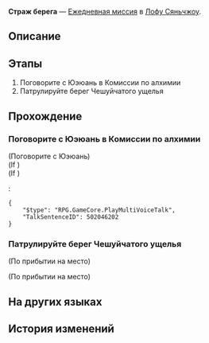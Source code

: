 {{Дополнить|Диалоги.}}
{{Миссия Инфобокс
|id              = 3020104
|Название        = 
|Изображение     = Миссия Освоения Страж берега.png
|Тип             = Ежедневная миссия
|События         = 
|Глава           = 
|Условия         = 
|Персонажи       = Незнакомец с берега; Первопроходец; Юэюань
|СтартЛокация    = Комиссия по алхимии
|Мир             = Лофу Сяньчжоу
|Локации         = Комиссия по алхимии
|Предыдущая      = 
|Следующая       = 
|Награды         = Кредиты*5 000
}}
'''Страж берега''' — [[Ежедневная миссия]] в [[Лофу Сяньчжоу]].

==Описание==
{{Описание|<!--официальное описание из Перекрёстка судеб-->}}

==Этапы==
# Поговорите с Юэюань в Комиссии по алхимии
# Патрулируйте берег Чешуйчатого ущелья

==Прохождение==
{{Дополнить}}


===Поговорите с Юэюань в Комиссии по алхимии===
{{Описание миссии|локация=Комиссия по алхимии|После того, как Комиссия по алхимии вновь открылась, среди честных людей затесались преступники. Одних хранителей жемчуга недостаточно для патрулирования. Они пригласили храбрых добровольцев.<br />Хранительница жемчуга Юэюань надеется, что вы сможете помочь с патрулированием... Серьёзно, где вся охрана?}}
{{Диалог Начало}}


;(Поговорите с Юэюань)
;(If {{cx}}<!--during performance 502046101-->)
;(If {{cx}}<!--not during performance 502046101-->)
:<pre>{
	"$type": "RPG.GameCore.PlayMultiVoiceTalk",
	"TalkSentenceID": 502046202
}</pre>
<!--Unknown TalkSentence: 502046110-->
{{Диалог Конец}}

===Патрулируйте берег Чешуйчатого ущелья===
{{Диалог Начало}}
;(По прибытии на место)

;(По прибытии на место)
<!--Unknown TalkSentence: 302010118-->
{{Диалог Конец}}

==На других языках==
{{На других языках
|en   = Guardian of the Shoreline
|zhs  = 海滩守护者
|zht  = 海灘守護者
|ja   = 砂浜の守護者
|ko   = 바닷가의 수호자
|es   = {{MC|ж=Guardiana|м=Guardián}} de la bahía
|fr   = Alerte à Xianzhou
|ru   = Страж берега
|th   = ผู้พิทักษ์ชายหาด
|vi   = Người Bảo Vệ Bãi Biển
|de   = Wächter des Strandes
|id   = Penjaga Pantai
|pt   = Guardião do Litoral
}}

==История изменений==
{{История изменений|2.7}}
